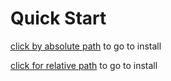 # Quick Start

[click by absolute path](/guide/basic/install) to go to install

[click for relative path](./install) to go to install
